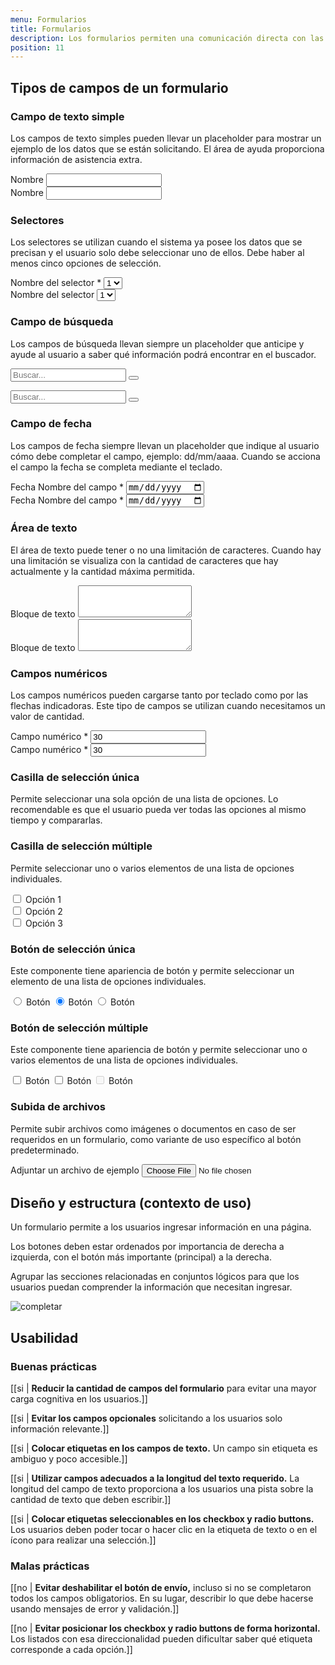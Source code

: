 ```yaml
---
menu: Formularios
title: Formularios
description: Los formularios permiten una comunicación directa con las personas usuarias y nos ayudan a gestionar procesos o trámites que los hacen partícipes. Los tipos de campos que usamos en ellos para comunicar los requisitos de entrada o necesidades específicas son variados. Podemos usar, por ejemplo, campos de texto, selectores, botones de radio, casillas de verificación y selectores de fecha.
position: 11
---
```


## Tipos de campos de un formulario

### Campo de texto simple

Los campos de texto simples pueden llevar un placeholder para mostrar un ejemplo de los datos que se están solicitando. El área de ayuda proporciona información de asistencia extra.

<div class="content-2">
  <div class="form-wrapper">
    <div class="form-group">
      <label for="name-input">Nombre</label>
      <input type="text" class="form-control" id="name-input" name="name" />
    </div>
  </div>
  <div class="form-wrapper bg-light p-4">
    <div class="form-group">
      <label for="name-input">Nombre</label>
      <input type="text" class="form-control" id="name-input" name="name" />
    </div>
  </div>
</div>

### Selectores

Los selectores se utilizan cuando el sistema ya posee los datos que se precisan y el usuario solo debe seleccionar uno de ellos. Debe haber al menos cinco opciones de selección.

<div class="content-2">
  <div class="form-wrapper">
    <div class="form-group">
      <label for="lista-de-seleccion">Nombre del selector *</label>
      <select class="custom-select" id="lista-de-seleccion">
        <option>1</option>
        <option>2</option>
        <option>3</option>
        <option>4</option>
        <option>5</option>
      </select>
    </div>
  </div>
  <div class="form-wrapper bg-light p-4">
    <div class="form-group">
      <label for="lista-de-seleccion">Nombre del selector</label>
      <select class="custom-select" id="lista-de-seleccion">
        <option>1</option>
        <option>2</option>
      </select>
    </div>
  </div>
</div>

### Campo de búsqueda

Los campos de búsqueda llevan siempre un placeholder que anticipe y ayude al usuario a saber qué información podrá encontrar en el buscador.

<div class="content-2">
  <div class="form-wrapper mb-3">
    <form class="form-search">
      <div class="form-group">
        <input type="search" class="form-control input-search" id="name-input" name="name" placeholder="Buscar..." />
        <button class="reset" type="reset"></button>
      </div>
    </form>
  </div>
  <div class="form-wrapper bg-light p-4">
    <form class="form-search">
      <div class="form-group">
        <input type="search" class="form-control input-search" id="name-input" name="name" placeholder="Buscar..." />
        <button class="reset" type="reset"></button>
      </div>
    </form>
  </div>
</div>

### Campo de fecha

Los campos de fecha siempre llevan un placeholder que indique al usuario cómo debe completar el campo, ejemplo: dd/mm/aaaa. Cuando se acciona el campo la fecha se completa mediante el teclado.

<div class="content-2">
  <div class="form-wrapper">
    <div class="form-group">
      <label for="date-input">Fecha</label>
      <span id="date-help" class="form-text">
        Nombre del campo *
      </span>
      <input type="date" class="form-control" id="date-input" name="date" aria-describedby="date-help" />
    </div>
  </div>
  <div class="form-wrapper bg-light p-4">
    <div class="form-group">
      <label for="date-input">Fecha</label>
      <span id="date-help" class="form-text">
        Nombre del campo *
      </span>
      <input type="date" class="form-control" id="date-input" name="date" aria-describedby="date-help" />
    </div>
  </div>
</div>

### Área de texto

El área de texto puede tener o no una limitación de caracteres. Cuando hay una limitación se visualiza con la cantidad de caracteres que hay actualmente y la cantidad máxima permitida.

<div class="content-2">
  <div class="form-wrapper">
    <div class="form-group">
      <label for="text-area">Bloque de texto</label>
      <textarea class="form-control" id="text-area" rows="3"></textarea>
    </div>
  </div>
  <div class="form-wrapper bg-light p-4">
    <div class="form-group">
      <label for="text-area">Bloque de texto</label>
      <textarea class="form-control" id="text-area" rows="3"></textarea>
    </div>
  </div>
</div>

### Campos numéricos

Los campos numéricos pueden cargarse tanto por teclado como por las flechas indicadoras. Este tipo de campos se utilizan cuando necesitamos un valor de cantidad.

<div class="content-2">
  <div class="form-wrapper">
    <div class="form-group">
      <label for="number-input">Campo numérico *</label>
      <input type="number" class="form-control" id="number-input" name="number" value="30" />
    </div>
  </div>
  <div class="form-wrapper bg-light p-4">
    <div class="form-group">
      <label for="number-input">Campo numérico *</label>
      <input type="number" class="form-control" id="number-input" name="number" value="30" />
    </div>
  </div>
</div>

### Casilla de selección única

Permite seleccionar una sola opción de una lista de opciones. Lo recomendable es que el usuario pueda ver todas las opciones al mismo tiempo y compararlas.


<div class="content-2">
  <div class="form-wrapper d-grid text-center">
    <RadioInput
      name="skills"
      options={[
        { value: "uno", label: "Opción 1" },
        { value: "dos", label: "Opción 2" },
        { value: "tres", label: "Opción 3" },
      ]}
    />
  </div>
</div>

### Casilla de selección múltiple

Permite seleccionar uno o varios elementos de una lista de opciones individuales.

<div class="content-2">
  <div class="form-wrapper d-grid text-center">
    <div className="custom-control custom-checkbox">
      <input className="custom-control-input" type="checkbox" id="skills-one-input" name="skills" value="one" />
      <label className="custom-control-label" htmlFor="skills-one-input">
        Opción 1
      </label>
    </div>
    <div className="custom-control custom-checkbox">
      <input className="custom-control-input" type="checkbox" id="skills-two-input" name="skills" value="two" />
      <label className="custom-control-label" htmlFor="skills-two-input">
        Opción 2
      </label>
    </div>
    <div className="custom-control custom-checkbox">
      <input className="custom-control-input" type="checkbox" id="skills-three-input" name="skills" value="three" />
      <label className="custom-control-label" htmlFor="skills-three-input">
        Opción 3
      </label>
    </div>
  </div>
</div>

### Botón de selección única

Este componente tiene apariencia de botón y permite seleccionar un elemento de una lista de opciones individuales.

<div class="content-3">
  <div class="btn-wrapper" data-toggle="buttons">
    <label class="btn btn-chip btn-sm mx-2">
      <input type="radio" name="options1" id="option1" class="btn-check" />
      Botón
    </label>
    <label class="btn btn-chip btn-sm mx-2 active">
      <input type="radio" name="options2" id="option2" class="btn-check" checked="" />
      Botón
    </label>
    <label class="btn btn-chip btn-sm mx-2 disabled">
      <input type="radio" name="options3" id="option3" class="btn-check" />
      Botón
    </label>
  </div>
</div>

### Botón de selección múltiple

Este componente tiene apariencia de botón y permite seleccionar uno o varios elementos de una lista de opciones individuales.

<div class="content-3">
  <div class="btn-wrapper">
    <input type="checkbox" class="btn-check" id="btn-check" autocomplete="off" />
    <label class="btn btn-chip btn-sm mx-2 active" for="btn-check">
      Botón
    </label>
    <input type="checkbox" class="btn-check" id="btn-check2" autocomplete="off" />
    <label class="btn btn-chip btn-sm mx-2" for="btn-check2">
      Botón
    </label>
    <input type="checkbox" class="btn-check" id="btn-check3" autocomplete="off" disabled="" />
    <label class="btn btn-chip btn-sm mx-2 disabled" for="btn-check3">
      Botón
    </label>
  </div>
</div>

### Subida de archivos

Permite subir archivos como imágenes o documentos en caso de ser requeridos en un formulario, como variante de uso específico al botón predeterminado.

<div class="content-2">
  <div class="form-wrapper d-grid">
    <div class="form-group">
      <label for="file-input">Adjuntar un archivo de ejemplo</label>
      <input type="file" class="form-control-file" id="file-input" />
    </div>
  </div>
</div>

## Diseño y estructura (contexto de uso)

Un formulario permite a los usuarios ingresar información en una página.

Los botones deben estar ordenados por importancia de derecha a izquierda, con el botón más importante (principal) a la derecha.

Agrupar las secciones relacionadas en conjuntos lógicos para que los usuarios puedan comprender la información que necesitan ingresar.

![completar](/componentes/formulario/formulario.svg)

## Usabilidad

### Buenas prácticas

[[si | **Reducir la cantidad de campos del formulario** para evitar una mayor carga cognitiva en los usuarios.]]

[[si | **Evitar los campos opcionales** solicitando a los usuarios solo información relevante.]]

[[si | **Colocar etiquetas en los campos de texto.** Un campo sin etiqueta es ambiguo y poco accesible.]]

[[si | **Utilizar campos adecuados a la longitud del texto requerido.** La longitud del campo de texto proporciona a los usuarios una pista sobre la cantidad de texto que deben escribir.]]

[[si | **Colocar etiquetas seleccionables en los checkbox y radio buttons.** Los usuarios deben poder tocar o hacer clic en la etiqueta de texto o en el ícono para realizar una selección.]]

### Malas prácticas

[[no | **Evitar deshabilitar el botón de envío,** incluso si no se completaron todos los campos obligatorios. En su lugar, describir lo que debe hacerse usando mensajes de error y validación.]]

[[no | **Evitar posicionar los checkbox y radio buttons de forma horizontal.** Los listados con esa direccionalidad pueden dificultar saber qué etiqueta corresponde a cada opción.]]
